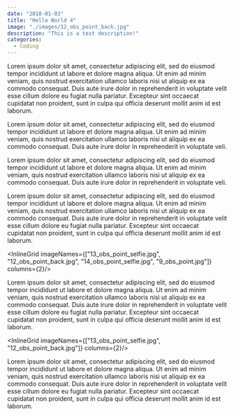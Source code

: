 ```yaml
---
date: "2018-01-03"
title: "Hello World 4"
image: "./images/12_obs_point_back.jpg"
description: "This is a test description!"
categories:
  - Coding
---
```




Lorem ipsum dolor sit amet, consectetur adipiscing elit, sed do eiusmod tempor incididunt ut labore et dolore magna aliqua. Ut enim ad minim veniam, quis nostrud exercitation ullamco laboris nisi ut aliquip ex ea commodo consequat. Duis aute irure dolor in reprehenderit in voluptate velit esse cillum dolore eu fugiat nulla pariatur. Excepteur sint occaecat cupidatat non proident, sunt in culpa qui officia deserunt mollit anim id est laborum.

<InlineImage imageName="13_obs_point_selfie.jpg"/>

Lorem ipsum dolor sit amet, consectetur adipiscing elit, sed do eiusmod tempor incididunt ut labore et dolore magna aliqua. Ut enim ad minim veniam, quis nostrud exercitation ullamco laboris nisi ut aliquip ex ea commodo consequat. Duis aute irure dolor in reprehenderit in voluptate veli.

Lorem ipsum dolor sit amet, consectetur adipiscing elit, sed do eiusmod tempor incididunt ut labore et dolore magna aliqua. Ut enim ad minim veniam, quis nostrud exercitation ullamco laboris nisi ut aliquip ex ea commodo consequat. Duis aute irure dolor in reprehenderit in voluptate veli.


<ImageTrifecta topImageName="1_going_up.jpg" bottomImageName="1_sign.jpg" portraitImageName="2_going_up.jpg"/>

Lorem ipsum dolor sit amet, consectetur adipiscing elit, sed do eiusmod tempor incididunt ut labore et dolore magna aliqua. Ut enim ad minim veniam, quis nostrud exercitation ullamco laboris nisi ut aliquip ex ea commodo consequat. Duis aute irure dolor in reprehenderit in voluptate velit esse cillum dolore eu fugiat nulla pariatur. Excepteur sint occaecat cupidatat non proident, sunt in culpa qui officia deserunt mollit anim id est laborum.

<InlineGrid imageNames={["13_obs_point_selfie.jpg", "12_obs_point_back.jpg", "14_obs_point_selfie.jpg", "9_obs_point.jpg"]} columns={2}/>

Lorem ipsum dolor sit amet, consectetur adipiscing elit, sed do eiusmod tempor incididunt ut labore et dolore magna aliqua. Ut enim ad minim veniam, quis nostrud exercitation ullamco laboris nisi ut aliquip ex ea commodo consequat. Duis aute irure dolor in reprehenderit in voluptate velit esse cillum dolore eu fugiat nulla pariatur. Excepteur sint occaecat cupidatat non proident, sunt in culpa qui officia deserunt mollit anim id est laborum.

<InlineGrid imageNames={["13_obs_point_selfie.jpg", "12_obs_point_back.jpg"]} columns={2}/>

Lorem ipsum dolor sit amet, consectetur adipiscing elit, sed do eiusmod tempor incididunt ut labore et dolore magna aliqua. Ut enim ad minim veniam, quis nostrud exercitation ullamco laboris nisi ut aliquip ex ea commodo consequat. Duis aute irure dolor in reprehenderit in voluptate velit esse cillum dolore eu fugiat nulla pariatur. Excepteur sint occaecat cupidatat non proident, sunt in culpa qui officia deserunt mollit anim id est laborum.
